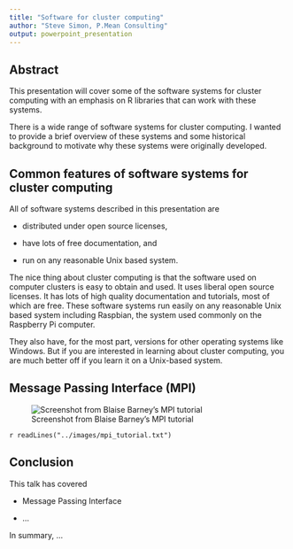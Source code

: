 ```yaml
---
title: "Software for cluster computing"
author: "Steve Simon, P.Mean Consulting"
output: powerpoint_presentation
---
```


## Abstract

This presentation will cover some of the software systems for cluster computing with an emphasis on R libraries that can work with these systems.

<div class="notes">

There is a wide range of software systems for cluster computing. I wanted to provide a brief overview of these systems and some historical background to motivate why these systems were originally developed.

</div>

## Common features of software systems for cluster computing

All of software systems described in this presentation are

* distributed under open source licenses,

* have lots of free documentation, and

* run on any reasonable Unix based system.

<div class="notes">

The nice thing about cluster computing is that the software used on computer clusters is easy to obtain and used. It uses liberal open source licenses. It has lots of high quality documentation and tutorials, most of which are free. These software systems run easily on any reasonable Unix based system including Raspbian, the system used commonly on the Raspberry Pi computer.

They also have, for the most part, versions for other operating systems like Windows. But if you are interested in learning about cluster computing, you are much better off if you learn it on a Unix-based system.

</div>

## Message Passing Interface (MPI)

![Screenshot from Blaise Barney's MPI tutorial](../images/mpi_tutorial.png)

<div class="notes">

`r readLines("../images/mpi_tutorial.txt")`

</div>

## Conclusion

This talk has covered

* Message Passing Interface

* ...

<div class="notes">

In summary, ...

</div>
